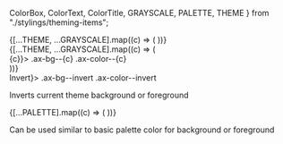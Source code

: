   ColorBox,
  ColorText,
  ColorTitle,
  GRAYSCALE,
  PALETTE,
  THEME
} from "./stylings/theming-items";

<Meta title="AxUx/Colors" />

<Title>🎨 Colors</Title>

<Section title="Basic Palette">
  <LightBox>
    <div className="ax-flex">
      {[...THEME, ...GRAYSCALE].map((c) => (
        <ColorBox key={c} color={c} />
      ))}
    </div>
  </LightBox>
</Section>

<Fragment>
  {[...THEME, ...GRAYSCALE].map((c) => (
    <Fragment key={c}>
      <Section title={<ColorTitle color={c}>{c}</ColorTitle>}>
        <LightBox>
          <ColorText bg={c} color={c.includes("light") || c === "empty" ? "base" : "invert"}>
            .ax-bg--{c}
          </ColorText>
          <ColorText color={c} bg={c.includes("light") || c === "empty" ? "invert" : "base"}>
            .ax-color--{c}
          </ColorText>
        </LightBox>
      </Section>
    </Fragment>
  ))}
  <Section title={<ColorTitle color="invert">Invert</ColorTitle>}>
    <LightBox>
      <ColorText bg="invert" color="invert">
        .ax-bg--invert
      </ColorText>
      <ColorText color="invert" bg="invert">
        .ax-color--invert
      </ColorText>
    </LightBox>
    <p>Inverts current theme background or foreground</p>
  </Section>
</Fragment>

<Section title="Extra Palette">
  <LightBox>
    <div className="ax-flex">
      {[...PALETTE].map((c) => (
        <ColorBox key={c} color={c} showLabel />
      ))}
    </div>
  </LightBox>
  <p>Can be used similar to basic palette color for background or foreground</p>
</Section>
